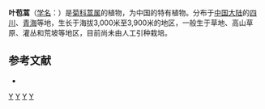 {{Speciesbox
| taxon = Artemisia phyllobotrys
| binomial_authority = ([[海因里希·冯亨德尔-马志尼|Hand.-Mazz.]]) Ling et [[凌元洁|Y. R. Ling]]
}}

'''叶苞蒿'''（[[学名|学名]]：{{lang|la|''Artemisia phyllobotrys''}}）是[[菊科|菊科]][[蒿属|蒿属]]的植物，为中国的特有植物。分布于[[中国大陆|中国大陆]]的[[四川|四川]]、[[青海|青海]]等地，生长于海拔3,000米至3,900米的地区，一般生于草地、高山草原、灌丛和荒坡等地区，目前尚未由人工引种栽培。

== 参考文献 ==
<div class="references-small">
* {{cite web| url =http://www.bioinfo.cn/db05/KmzwSpecies.php?action=view&id=3886| title =叶苞蒿| work =《中国高等植物数据库全库》| publisher =中国科学院微生物研究所| author =昆明植物研究所| accessdate =2009-02-24| deadurl =yes| archiveurl =https://web.archive.org/web/20160305042806/http://www.bioinfo.cn/db05/KmzwSpecies.php?action=view&id=3886| archivedate =2016-03-05}}
</div>
{{Taxonbar|from=Q10916448}}

[[Category:蒿属|Y]]
[[Category:中国特有植物|Y]]
[[Category:四川植物|Y]]
[[Category:青海植物|Y]]